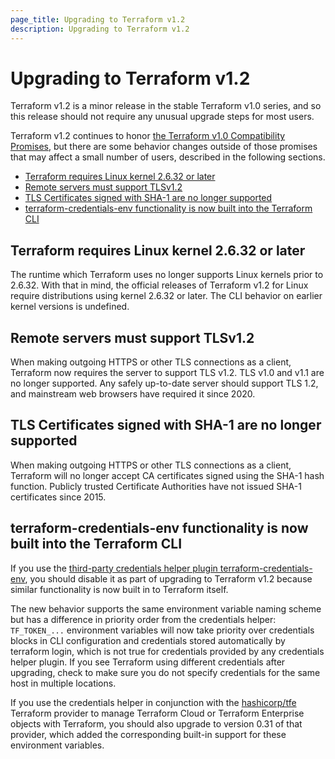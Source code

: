 ```yaml
---
page_title: Upgrading to Terraform v1.2
description: Upgrading to Terraform v1.2
---
```


# Upgrading to Terraform v1.2

Terraform v1.2 is a minor release in the stable Terraform v1.0 series, and so
this release should not require any unusual upgrade steps for most users.

Terraform v1.2 continues to honor
[the Terraform v1.0 Compatibility Promises](/language/v1-compatibility-promises),
but there are some behavior changes outside of those promises that may affect a
small number of users, described in the following sections.

* [Terraform requires Linux kernel 2.6.32 or later](#terraform-requires-linux-kernel-2-6-32-or-later)
* [Remote servers must support TLSv1.2](#remote-servers-must-support-tlsv1-2)
* [TLS Certificates signed with SHA-1 are no longer supported](#tls-certificates-signed-with-sha-1-are-no-longer-supported)
* [terraform-credentials-env functionality is now built into the Terraform CLI](#terraform-credentials-env-functionality-is-now-built-into-the-terraform-cli)

## Terraform requires Linux kernel 2.6.32 or later

The runtime which Terraform uses no longer supports Linux kernels prior to
2.6.32. With that in mind, the official releases of Terraform v1.2 for Linux
require distributions using kernel 2.6.32 or later. The CLI behavior on earlier
kernel versions is undefined.

## Remote servers must support TLSv1.2

When making outgoing HTTPS or other TLS connections as a client, Terraform now
requires the server to support TLS v1.2. TLS v1.0 and v1.1 are no longer
supported. Any safely up-to-date server should support TLS 1.2, and mainstream
web browsers have required it since 2020.

## TLS Certificates signed with SHA-1 are no longer supported

When making outgoing HTTPS or other TLS connections as a client, Terraform will
no longer accept CA certificates signed using the SHA-1 hash function. Publicly
trusted Certificate Authorities have not issued SHA-1 certificates since 2015.

## terraform-credentials-env functionality is now built into the Terraform CLI

If you use the [third-party credentials helper plugin terraform-credentials-env](https://github.com/apparentlymart/terraform-credentials-env),
you should disable it as part of upgrading to Terraform v1.2 because similar
functionality is now built in to Terraform itself.

The new behavior supports the same environment variable naming scheme but has a
difference in priority order from the credentials helper: `TF_TOKEN_...`
environment variables will now take priority over credentials blocks in CLI
configuration and credentials stored automatically by terraform login, which is
not true for credentials provided by any credentials helper plugin. If you see
Terraform using different credentials after upgrading, check to make sure you
do not specify credentials for the same host in multiple locations.

If you use the credentials helper in conjunction with the
[hashicorp/tfe](https://registry.terraform.io/providers/hashicorp/tfe)
Terraform provider to manage Terraform Cloud or Terraform Enterprise objects
with Terraform, you should also upgrade to version 0.31 of that provider, which
added the corresponding built-in support for these environment variables.

